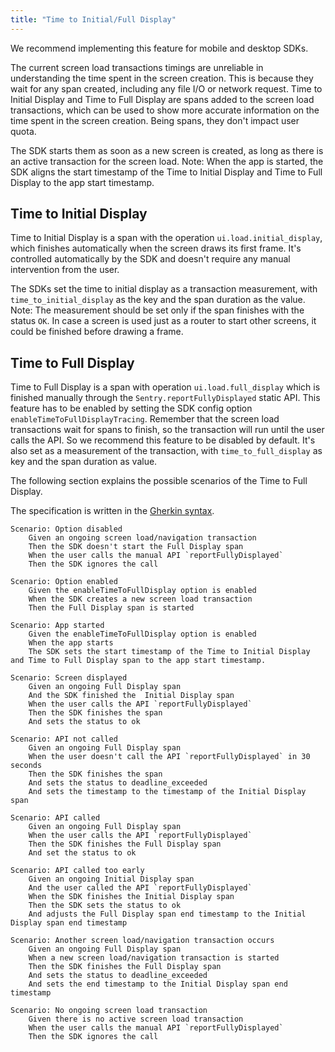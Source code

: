 ```yaml
---
title: "Time to Initial/Full Display"
---
```


We recommend implementing this feature for mobile and desktop SDKs.

The current screen load transactions timings are unreliable in understanding the time spent in the screen creation.
This is because they wait for any span created, including any file I/O or network request.
Time to Initial Display and Time to Full Display are spans added to the screen load transactions,
which can be used to show more accurate information on the time spent in the screen creation.
Being spans, they don't impact user quota.

The SDK starts them as soon as a new screen is created, as long as there is an active transaction for the screen load.
Note: When the app is started, the SDK aligns the start timestamp of the Time to Initial Display and Time to Full Display to the app start timestamp.

## Time to Initial Display

Time to Initial Display is a span with the operation `ui.load.initial_display`, which finishes automatically
when the screen draws its first frame. It's controlled automatically by the SDK and doesn't
require any manual intervention from the user.

The SDKs set the time to initial display as a transaction measurement, with `time_to_initial_display` as the key and the span duration as the value.
Note: The measurement should be set only if the span finishes with the status `OK`. In case a screen is used just as a
 router to start other screens, it could be finished before drawing a frame.


## Time to Full Display

Time to Full Display is a span with operation `ui.load.full_display` which is finished manually through
the `Sentry.reportFullyDisplayed` static API. This feature has to be enabled by setting the SDK config
option `enableTimeToFullDisplayTracing`. Remember that the screen load transactions wait for spans to finish,
so the transaction will run until the user calls the API. So we recommend this feature to be disabled by default.
It's also set as a measurement of the transaction, with `time_to_full_display` as key and the span duration as value.

The following section explains the possible scenarios of the Time to Full Display.

The specification is written in the [Gherkin syntax](https://cucumber.io/docs/gherkin/reference/).

```Gherkin
Scenario: Option disabled
    Given an ongoing screen load/navigation transaction
    Then the SDK doesn't start the Full Display span
    When the user calls the manual API `reportFullyDisplayed`
    Then the SDK ignores the call

Scenario: Option enabled
    Given the enableTimeToFullDisplay option is enabled
    When the SDK creates a new screen load transaction
    Then the Full Display span is started

Scenario: App started
    Given the enableTimeToFullDisplay option is enabled
    When the app starts
    The SDK sets the start timestamp of the Time to Initial Display and Time to Full Display span to the app start timestamp.

Scenario: Screen displayed
    Given an ongoing Full Display span
    And the SDK finished the  Initial Display span
    When the user calls the API `reportFullyDisplayed`
    Then the SDK finishes the span
    And sets the status to ok

Scenario: API not called
    Given an ongoing Full Display span
    When the user doesn't call the API `reportFullyDisplayed` in 30 seconds
    Then the SDK finishes the span
    And sets the status to deadline_exceeded
    And sets the timestamp to the timestamp of the Initial Display span

Scenario: API called
    Given an ongoing Full Display span
    When the user calls the API `reportFullyDisplayed`
    Then the SDK finishes the Full Display span
    And set the status to ok

Scenario: API called too early
    Given an ongoing Initial Display span
    And the user called the API `reportFullyDisplayed`
    When the SDK finishes the Initial Display span
    Then the SDK sets the status to ok
    And adjusts the Full Display span end timestamp to the Initial Display span end timestamp

Scenario: Another screen load/navigation transaction occurs
    Given an ongoing Full Display span
    When a new screen load/navigation transaction is started
    Then the SDK finishes the Full Display span
    And sets the status to deadline_exceeded
    And sets the end timestamp to the Initial Display span end timestamp

Scenario: No ongoing screen load transaction
    Given there is no active screen load transaction
    When the user calls the manual API `reportFullyDisplayed`
    Then the SDK ignores the call

```
